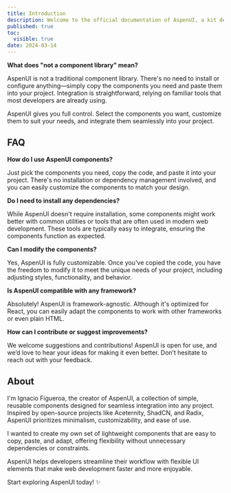 ```yaml
---
title: Introduction
description: Welcome to the official documentation of AspenUI, a kit designed to optimize your React and related projects, enhancing the aesthetics and functionality of your interfaces.
published: true
toc:
  visible: true
date: 2024-03-14
---
```


**What does "not a component library" mean?**

AspenUI is not a traditional component library. There's no need to install or configure anything—simply copy the components you need and paste them into your project. Integration is straightforward, relying on familiar tools that most developers are already using.

AspenUI gives you full control. Select the components you want, customize them to suit your needs, and integrate them seamlessly into your project.

## FAQ

**How do I use AspenUI components?**

Just pick the components you need, copy the code, and paste it into your project. There's no installation or dependency management involved, and you can easily customize the components to match your design.

**Do I need to install any dependencies?**

While AspenUI doesn't require installation, some components might work better with common utilities or tools that are often used in modern web development. These tools are typically easy to integrate, ensuring the components function as expected.

**Can I modify the components?**

Yes, AspenUI is fully customizable. Once you've copied the code, you have the freedom to modify it to meet the unique needs of your project, including adjusting styles, functionality, and behavior.

**Is AspenUI compatible with any framework?**

Absolutely! AspenUI is framework-agnostic. Although it's optimized for React, you can easily adapt the components to work with other frameworks or even plain HTML.

**How can I contribute or suggest improvements?**

We welcome suggestions and contributions! AspenUI is open for use, and we’d love to hear your ideas for making it even better. Don’t hesitate to reach out with your feedback.

## About

I'm Ignacio Figueroa, the creator of AspenUI, a collection of simple, reusable components designed for seamless integration into any project. Inspired by open-source projects like Aceternity, ShadCN, and Radix, AspenUI prioritizes minimalism, customizability, and ease of use.

I wanted to create my own set of lightweight components that are easy to copy, paste, and adapt, offering flexibility without unnecessary dependencies or constraints.

AspenUI helps developers streamline their workflow with flexible UI elements that make web development faster and more enjoyable.

Start exploring AspenUI today! ✨
